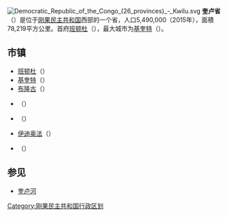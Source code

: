 {{otheruses|subject=剛果民主共和國的省份|other=剛果共和國的省份|奎盧省 (剛果共和國)}}
[[File:Democratic_Republic_of_the_Congo_(26_provinces)_-_Kwilu.svg|thumb]]
'''奎卢省'''（{{lang-fr|'''Province du Kwilu'''}}）是位于[[刚果民主共和国|刚果民主共和国]]西部的一个省，人口5,490,000（2015年），面積78,219平方公里。首府[[班顿杜|班顿杜]]（{{lang|fr|Bandundu}}），最大城市为[[基奎特|基奎特]]（{{lang|fr|Kikwit}}）。

==市镇==
*[[班顿杜|班顿杜]]（{{lang|fr|Ville de Bandundu}}）
*[[基奎特|基奎特]]（{{lang|fr|Ville de Kikwit}}）
*[[布隆古_(奎卢省)|布隆古]]（{{lang|fr|Territoire de Bulungu}}）
*{{link-en|马西马宁巴|Masi-Manimba Territory}}（{{lang|fr|Territoire de Masi-Manimba}}）
*{{link-en|巴加塔|Bagata Territory}}（{{lang|fr|Territoire de Bagata}}）
*[[伊迪奥法|伊迪奥法]]（{{lang|fr|Territoire d'Idiofa}}）
*{{link-fr|贡古|Gungu (territoire)}}（{{lang|fr|Territoire de Gungu}}）

==参见==
*[[奎卢河|奎卢河]]

{{DRCongo-geo-stub}}
{{coord|display=title}}
{{RDC}}
[[Category:刚果民主共和国行政区划|Category:刚果民主共和国行政区划]]